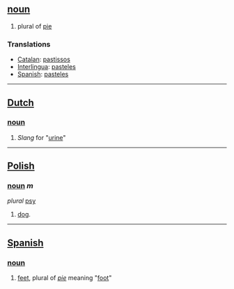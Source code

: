 == [[noun]] ==
# plural of [[pie]]

=== Translations ===
*[[Catalan]]: [[pastissos]]
*[[Interlingua]]: [[pasteles]]
*[[Spanish]]: [[pasteles]]

----

== [[Dutch]] ==
=== [[noun]] ===
# ''Slang'' for "[[urine]]"

----

== [[Polish]] ==
=== [[noun]] ''m''===
''plural'' [[psy]]
# [[dog]].

----

==  [[Spanish]] ==
=== [[noun]] ===
# [[feet]], plural of ''[[pie]]'' meaning "[[foot]]"